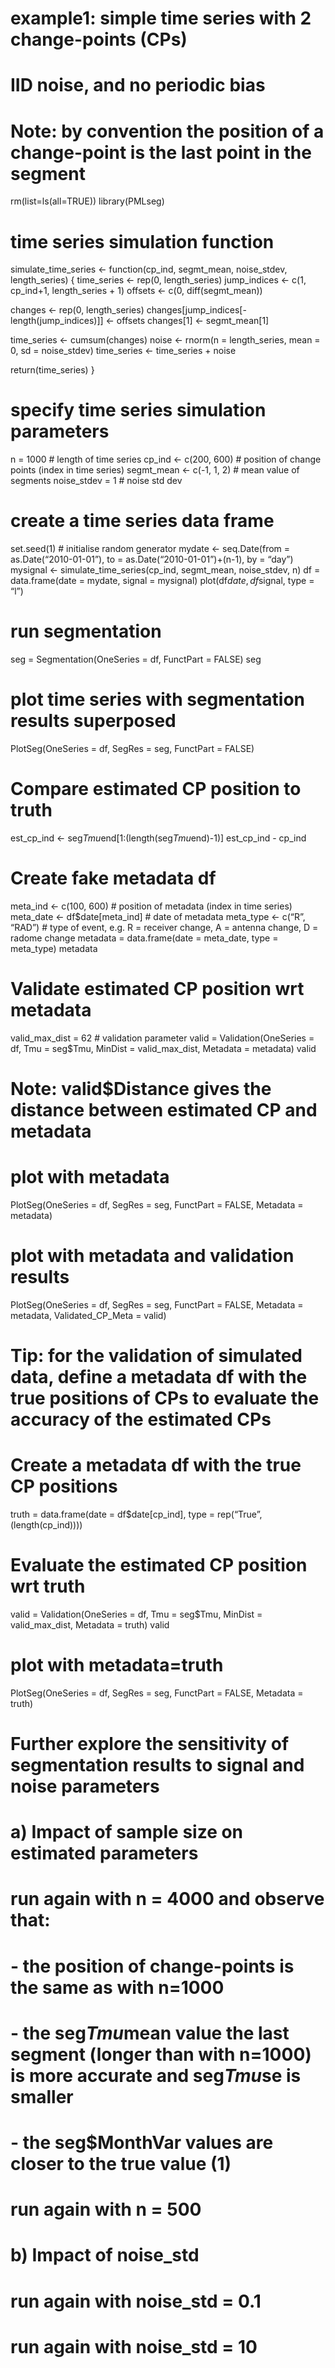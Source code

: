 # example1: simple time series with 2 change-points (CPs) 
#           IID noise, and no periodic bias
#
# Note: by convention the position of a change-point is the last point in the segment

rm(list=ls(all=TRUE))
library(PMLseg)

# time series simulation function
simulate_time_series <- function(cp_ind, segmt_mean, noise_stdev, length_series) {
  time_series <- rep(0, length_series)
  jump_indices <- c(1, cp_ind+1, length_series + 1)
  offsets <- c(0, diff(segmt_mean))
  
  changes <- rep(0, length_series)
  changes[jump_indices[-length(jump_indices)]] <- offsets
  changes[1] <- segmt_mean[1]
  
  time_series <- cumsum(changes)
  noise <- rnorm(n = length_series, mean = 0, sd = noise_stdev)
  time_series <- time_series + noise
  
  return(time_series)
}

# specify time series simulation parameters
n = 1000                    # length of time series
cp_ind <- c(200, 600)       # position of change points (index in time series)
segmt_mean <- c(-1, 1, 2)   # mean value of segments
noise_stdev = 1             # noise std dev

# create a time series data frame
set.seed(1)                 # initialise random generator
mydate <- seq.Date(from = as.Date("2010-01-01"), to = as.Date("2010-01-01")+(n-1), by = "day")
mysignal <- simulate_time_series(cp_ind, segmt_mean, noise_stdev, n)
df = data.frame(date = mydate, signal = mysignal)
plot(df$date, df$signal, type = "l")

# run segmentation
seg = Segmentation(OneSeries = df, FunctPart = FALSE)
seg

# plot time series with segmentation results superposed
PlotSeg(OneSeries = df, SegRes = seg, FunctPart = FALSE)

# Compare estimated CP position to truth
est_cp_ind <- seg$Tmu$end[1:(length(seg$Tmu$end)-1)]
est_cp_ind - cp_ind

# Create fake metadata df
meta_ind <- c(100, 600)         # position of metadata (index in time series)
meta_date <- df$date[meta_ind]  # date of metadata
meta_type <- c("R", "RAD")      # type of event, e.g. R = receiver change, A = antenna change, D = radome change
metadata = data.frame(date = meta_date, type = meta_type)
metadata

# Validate estimated CP position wrt metadata
valid_max_dist = 62             # validation parameter
valid = Validation(OneSeries = df, Tmu = seg$Tmu, MinDist = valid_max_dist, Metadata = metadata)
valid

# Note: valid$Distance gives the distance between estimated CP and metadata

# plot with metadata
PlotSeg(OneSeries = df, SegRes = seg, FunctPart = FALSE, Metadata = metadata) 

# plot with metadata and validation results
PlotSeg(OneSeries = df, SegRes = seg, FunctPart = FALSE, Metadata = metadata, Validated_CP_Meta = valid)

# Tip: for the validation of simulated data, define a metadata df with the true positions of CPs to evaluate the accuracy of the estimated CPs

# Create a metadata df with the true CP positions
truth = data.frame(date = df$date[cp_ind], type = rep("True", (length(cp_ind))))

# Evaluate the estimated CP position wrt truth
valid = Validation(OneSeries = df, Tmu = seg$Tmu, MinDist = valid_max_dist, Metadata = truth)
valid

# plot with metadata=truth
PlotSeg(OneSeries = df, SegRes = seg, FunctPart = FALSE, Metadata = truth) 

# Further explore the sensitivity of segmentation results to signal and noise parameters
# a) Impact of sample size on estimated parameters
#    run again with n = 4000 and observe that:
#    - the position of change-points is the same as with n=1000
#    - the seg$Tmu$mean value the last segment (longer than with n=1000) is more accurate and seg$Tmu$se is smaller
#    - the seg$MonthVar values are closer to the true value (1)
#    run again with n = 500
# b) Impact of noise_std
#    run again with noise_std = 0.1
#    run again with noise_std = 10
